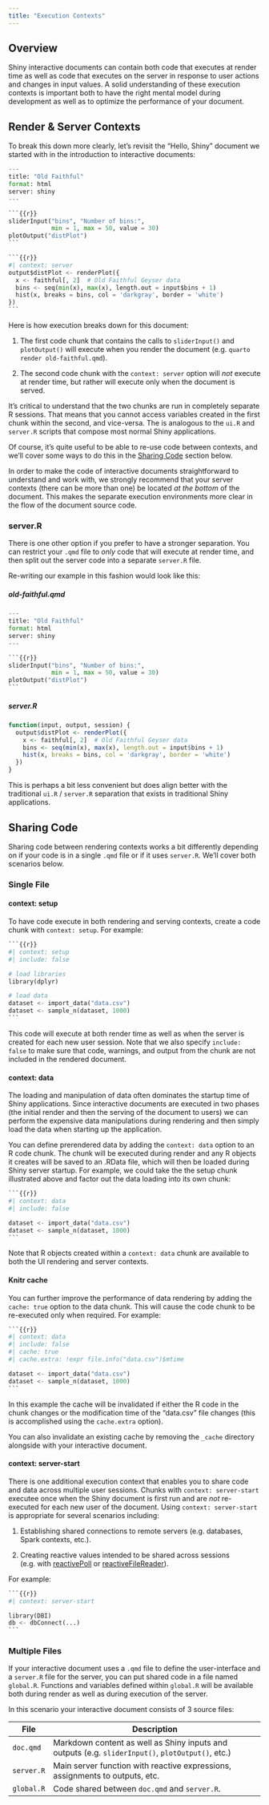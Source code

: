 ```yaml
---
title: "Execution Contexts"
---
```


## Overview

Shiny interactive documents can contain both code that executes at render time as well as code that executes on the server in response to user actions and changes in input values. A solid understanding of these execution contexts is important both to have the right mental model during development as well as to optimize the performance of your document.

## Render & Server Contexts

To break this down more clearly, let's revisit the "Hello, Shiny" document we started with in the introduction to interactive documents:

```` python
---
title: "Old Faithful"
format: html
server: shiny
---

```{{r}}
sliderInput("bins", "Number of bins:", 
            min = 1, max = 50, value = 30)
plotOutput("distPlot")
```

```{{r}}
#| context: server
output$distPlot <- renderPlot({
  x <- faithful[, 2]  # Old Faithful Geyser data
  bins <- seq(min(x), max(x), length.out = input$bins + 1)
  hist(x, breaks = bins, col = 'darkgray', border = 'white')
})
```
````

Here is how execution breaks down for this document:

1.  The first code chunk that contains the calls to `sliderInput()` and `plotOutput()` will execute when you render the document (e.g. `quarto render old-faithful.qmd`).

2.  The second code chunk with the `context: server` option will *not* execute at render time, but rather will execute only when the document is served.

It's critical to understand that the two chunks are run in completely separate R sessions. That means that you cannot access variables created in the first chunk within the second, and vice-versa. The is analogous to the `ui.R` and `server.R` scripts that compose most normal Shiny applications.

Of course, it's quite useful to be able to re-use code between contexts, and we'll cover some ways to do this in the [Sharing Code](#sharing-code) section below.

::: {.callout-tip appearance="simple"}
In order to make the code of interactive documents straightforward to understand and work with, we strongly recommend that your server contexts (there can be more than one) be located *at the bottom* of the document. This makes the separate execution environments more clear in the flow of the document source code.
:::

### server.R {.unlisted}

There is one other option if you prefer to have a stronger separation. You can restrict your `.qmd` file to *only* code that will execute at render time, and then split out the server code into a separate `server.R` file.

Re-writing our example in this fashion would look like this:

##### old-faithful.qmd {.tabset}

```` python
---
title: "Old Faithful"
format: html
server: shiny
---

```{{r}}
sliderInput("bins", "Number of bins:", 
            min = 1, max = 50, value = 30)
plotOutput("distPlot")
```
````

##### server.R

``` r
function(input, output, session) {
  output$distPlot <- renderPlot({
    x <- faithful[, 2]  # Old Faithful Geyser data
    bins <- seq(min(x), max(x), length.out = input$bins + 1)
    hist(x, breaks = bins, col = 'darkgray', border = 'white')
  })
}
```

This is perhaps a bit less convenient but does align better with the traditional `ui.R` / `server.R` separation that exists in traditional Shiny applications.

## Sharing Code {#sharing-code}

Sharing code between rendering contexts works a bit differently depending on if your code is in a single `.qmd` file or if it uses `server.R`. We'll cover both scenarios below.

### Single File

#### context: setup

To have code execute in both rendering and serving contexts, create a code chunk with `context: setup`. For example:

```` python
```{{r}}
#| context: setup
#| include: false

# load libraries
library(dplyr)

# load data
dataset <- import_data("data.csv")
dataset <- sample_n(dataset, 1000)
```
````

This code will execute at both render time as well as when the server is created for each new user session. Note that we also specify `include: false` to make sure that code, warnings, and output from the chunk are not included in the rendered document.

#### context: data

The loading and manipulation of data often dominates the startup time of Shiny applications. Since interactive documents are executed in two phases (the initial render and then the serving of the document to users) we can perform the expensive data manipulations during rendering and then simply load the data when starting up the application.

You can define prerendered data by adding the `context: data` option to an R code chunk. The chunk will be executed during render and any R objects it creates will be saved to an .RData file, which will then be loaded during Shiny server startup. For example, we could take the the setup chunk illustrated above and factor out the data loading into its own chunk:

```` python
```{{r}}
#| context: data
#| include: false

dataset <- import_data("data.csv")
dataset <- sample_n(dataset, 1000)
```
````

Note that R objects created within a `context: data` chunk are available to both the UI rendering and server contexts.

#### Knitr cache

You can further improve the performance of data rendering by adding the `cache: true` option to the data chunk. This will cause the code chunk to be re-executed only when required. For example:

```` python
```{{r}}
#| context: data
#| include: false
#| cache: true
#| cache.extra: !expr file.info("data.csv")$mtime

dataset <- import_data("data.csv")
dataset <- sample_n(dataset, 1000)
```
````

In this example the cache will be invalidated if either the R code in the chunk changes or the modification time of the "data.csv" file changes (this is accomplished using the `cache.extra` option).

You can also invalidate an existing cache by removing the `_cache` directory alongside with your interactive document.

#### context: server-start

There is one additional execution context that enables you to share code and data across multiple user sessions. Chunks with `context: server-start` executee once when the Shiny document is first run and are *not* re-executed for each new user of the document. Using `context: server-start` is appropriate for several scenarios including:

1.  Establishing shared connections to remote servers (e.g. databases, Spark contexts, etc.).

2.  Creating reactive values intended to be shared across sessions (e.g. with [reactivePoll](http://shiny.rstudio.com/reference/shiny/latest/reactivePoll.html) or [reactiveFileReader](http://shiny.rstudio.com/reference/shiny/latest/reactiveFileReader.html)).

For example:

```` python
```{{r}}
#| context: server-start

library(DBI)
db <- dbConnect(...)
```
````

### Multiple Files

If your interactive document uses a `.qmd` file to define the user-interface and a `server.R` file for the server, you can put shared code in a file named `global.R`. Functions and variables defined within `global.R` will be available both during render as well as during execution of the server.

In this scenario your interactive document consists of 3 source files:

| File       | Description                                                                                       |
|------------|---------------------------------------------------------------------------------------------------|
| `doc.qmd`  | Markdown content as well as Shiny inputs and outputs (e.g. `sliderInput()`, `plotOutput()`, etc.) |
| `server.R` | Main server function with reactive expressions, assignments to outputs, etc.                      |
| `global.R` | Code shared between `doc.qmd` and `server.R`.                                                     |
